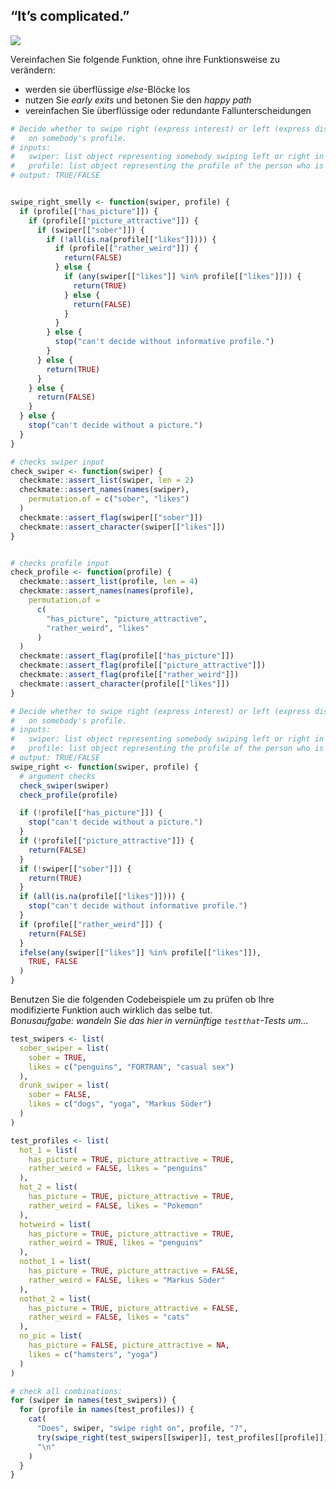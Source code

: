 ## "It's complicated." 

![](https://media.giphy.com/media/3ov9jY5zo2kpp7mmQM/giphy.gif)

Vereinfachen Sie folgende Funktion, ohne ihre Funktionsweise zu verändern:  

- werden sie überflüssige *else*-Blöcke los
- nutzen Sie *early exits* und betonen Sie den *happy path*
- vereinfachen Sie überflüssige oder redundante Fallunterscheidungen


```r
# Decide whether to swipe right (express interest) or left (express disinterest)
#   on somebody's profile.
# inputs:
#   swiper: list object representing somebody swiping left or right in a dating app
#   profile: list object representing the profile of the person who is being swiped left or right
# output: TRUE/FALSE


swipe_right_smelly <- function(swiper, profile) {
  if (profile[["has_picture"]]) {
    if (profile[["picture_attractive"]]) {
      if (swiper[["sober"]]) {
        if (!all(is.na(profile[["likes"]]))) {
          if (profile[["rather_weird"]]) {
            return(FALSE)
          } else {
            if (any(swiper[["likes"]] %in% profile[["likes"]])) {
              return(TRUE)
            } else {
              return(FALSE)
            }
          }
        } else {
          stop("can't decide without informative profile.")
        }
      } else {
        return(TRUE)
      }
    } else {
      return(FALSE)
    }
  } else {
    stop("can't decide without a picture.")
  }
}

# checks swiper input
check_swiper <- function(swiper) {
  checkmate::assert_list(swiper, len = 2)
  checkmate::assert_names(names(swiper),
    permutation.of = c("sober", "likes")
  )
  checkmate::assert_flag(swiper[["sober"]])
  checkmate::assert_character(swiper[["likes"]])
}


# checks profile input
check_profile <- function(profile) {
  checkmate::assert_list(profile, len = 4)
  checkmate::assert_names(names(profile),
    permutation.of =
      c(
        "has_picture", "picture_attractive",
        "rather_weird", "likes"
      )
  )
  checkmate::assert_flag(profile[["has_picture"]])
  checkmate::assert_flag(profile[["picture_attractive"]])
  checkmate::assert_flag(profile[["rather_weird"]])
  checkmate::assert_character(profile[["likes"]])
}

# Decide whether to swipe right (express interest) or left (express disinterest)
#   on somebody's profile.
# inputs:
#   swiper: list object representing somebody swiping left or right in a dating app
#   profile: list object representing the profile of the person who is being swiped left or right
# output: TRUE/FALSE
swipe_right <- function(swiper, profile) {
  # argument checks
  check_swiper(swiper)
  check_profile(profile)

  if (!profile[["has_picture"]]) {
    stop("can't decide without a picture.")
  }
  if (!profile[["picture_attractive"]]) {
    return(FALSE)
  }
  if (!swiper[["sober"]]) {
    return(TRUE)
  }
  if (all(is.na(profile[["likes"]]))) {
    stop("can't decide without informative profile.")
  }
  if (profile[["rather_weird"]]) {
    return(FALSE)
  }
  ifelse(any(swiper[["likes"]] %in% profile[["likes"]]),
    TRUE, FALSE
  )
}
```

Benutzen Sie die folgenden Codebeispiele um zu prüfen ob Ihre modifizierte Funktion auch wirklich das selbe tut.  
*Bonusaufgabe: wandeln Sie das hier in vernünftige `testthat`-Tests um...*

```r
test_swipers <- list(
  sober_swiper = list(
    sober = TRUE,
    likes = c("penguins", "FORTRAN", "casual sex")
  ),
  drunk_swiper = list(
    sober = FALSE,
    likes = c("dogs", "yoga", "Markus Söder")
  )
)

test_profiles <- list(
  hot_1 = list(
    has_picture = TRUE, picture_attractive = TRUE,
    rather_weird = FALSE, likes = "penguins"
  ),
  hot_2 = list(
    has_picture = TRUE, picture_attractive = TRUE,
    rather_weird = FALSE, likes = "Pokemon"
  ),
  hotweird = list(
    has_picture = TRUE, picture_attractive = TRUE,
    rather_weird = TRUE, likes = "penguins"
  ),
  nothot_1 = list(
    has_picture = TRUE, picture_attractive = FALSE,
    rather_weird = FALSE, likes = "Markus Söder"
  ),
  nothot_2 = list(
    has_picture = TRUE, picture_attractive = FALSE,
    rather_weird = FALSE, likes = "cats"
  ),
  no_pic = list(
    has_picture = FALSE, picture_attractive = NA,
    likes = c("hamsters", "yoga")
  )
)

# check all combinations:
for (swiper in names(test_swipers)) {
  for (profile in names(test_profiles)) {
    cat(
      "Does", swiper, "swipe right on", profile, "?",
      try(swipe_right(test_swipers[[swiper]], test_profiles[[profile]]), silent = TRUE),
      "\n"
    )
  }
}
```
